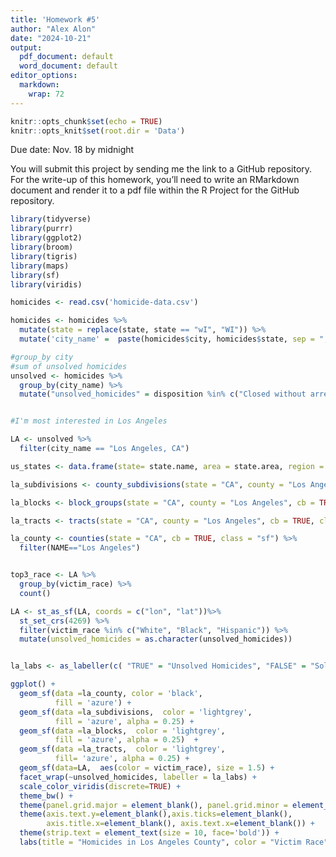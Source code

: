 ```yaml
---
title: 'Homework #5'
author: "Alex Alon"
date: "2024-10-21"
output:
  pdf_document: default
  word_document: default
editor_options:
  markdown:
    wrap: 72
---
```


```r
knitr::opts_chunk$set(echo = TRUE)
knitr::opts_knit$set(root.dir = 'Data')
```

Due date: Nov. 18 by midnight

You will submit this
project by sending me the link to a GitHub repository. 
For the write-up
of this homework, you'll need to write an RMarkdown document and render
it to a pdf file within the R Project for the GitHub repository.

```r
library(tidyverse)
library(purrr)
library(ggplot2)
library(broom)
library(tigris)
library(maps)
library(sf)
library(viridis)

homicides <- read.csv('homicide-data.csv')

homicides <- homicides %>%
  mutate(state = replace(state, state == "wI", "WI")) %>%
  mutate('city_name' =  paste(homicides$city, homicides$state, sep = ", "))

#group_by city
#sum of unsolved homicides
unsolved <- homicides %>%
  group_by(city_name) %>%
  mutate("unsolved_homicides" = disposition %in% c("Closed without arrest", "Open/No arrest"))


#I'm most interested in Los Angeles

LA <- unsolved %>%
  filter(city_name == "Los Angeles, CA")

us_states <- data.frame(state= state.name, area = state.area, region = state.region)

la_subdivisions <- county_subdivisions(state = "CA", county = "Los Angeles", cb = TRUE, class = "sf")

la_blocks <- block_groups(state = "CA", county = "Los Angeles", cb = TRUE, class = "sf")

la_tracts <- tracts(state = "CA", county = "Los Angeles", cb = TRUE, class = "sf")

la_county <- counties(state = "CA", cb = TRUE, class = "sf") %>%
  filter(NAME=="Los Angeles")


top3_race <- LA %>%
  group_by(victim_race) %>%
  count()

LA <- st_as_sf(LA, coords = c("lon", "lat"))%>% 
  st_set_crs(4269) %>%
  filter(victim_race %in% c("White", "Black", "Hispanic")) %>%
  mutate(unsolved_homicides = as.character(unsolved_homicides)) 


la_labs <- as_labeller(c( "TRUE" = "Unsolved Homicides", "FALSE" = "Solved Homicides"))

ggplot() +
  geom_sf(data =la_county, color = 'black', 
          fill = 'azure') +
  geom_sf(data =la_subdivisions,  color = 'lightgrey', 
          fill = 'azure', alpha = 0.25) +
  geom_sf(data =la_blocks,  color = 'lightgrey', 
          fill = 'azure', alpha = 0.25)  +
  geom_sf(data =la_tracts,  color = 'lightgrey', 
          fill= 'azure', alpha = 0.25) +
  geom_sf(data=LA,  aes(color = victim_race), size = 1.5) +
  facet_wrap(~unsolved_homicides, labeller = la_labs) +
  scale_color_viridis(discrete=TRUE) +
  theme_bw() +
  theme(panel.grid.major = element_blank(), panel.grid.minor = element_blank()) +
  theme(axis.text.y=element_blank(),axis.ticks=element_blank(),
        axis.title.x=element_blank(), axis.text.x=element_blank()) +
  theme(strip.text = element_text(size = 10, face='bold')) +
  labs(title = "Homicides in Los Angeles County", color = "Victim Race")
  
```